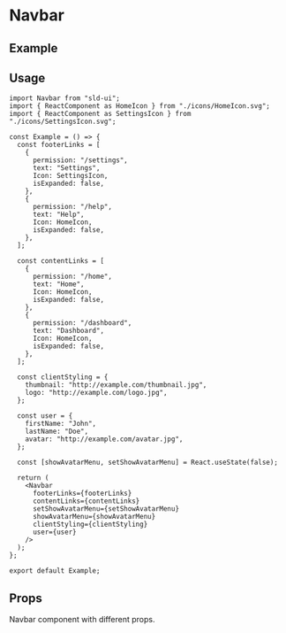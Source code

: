 
<Meta of={Navbar} title="Navbar" />

# Navbar

## Example

<Canvas of={Navbar.NavbarComponent} />

## Usage

```tsx
import Navbar from "sld-ui";
import { ReactComponent as HomeIcon } from "./icons/HomeIcon.svg";
import { ReactComponent as SettingsIcon } from "./icons/SettingsIcon.svg";

const Example = () => {
  const footerLinks = [
    {
      permission: "/settings",
      text: "Settings",
      Icon: SettingsIcon,
      isExpanded: false,
    },
    {
      permission: "/help",
      text: "Help",
      Icon: HomeIcon,
      isExpanded: false,
    },
  ];

  const contentLinks = [
    {
      permission: "/home",
      text: "Home",
      Icon: HomeIcon,
      isExpanded: false,
    },
    {
      permission: "/dashboard",
      text: "Dashboard",
      Icon: HomeIcon,
      isExpanded: false,
    },
  ];

  const clientStyling = {
    thumbnail: "http://example.com/thumbnail.jpg",
    logo: "http://example.com/logo.jpg",
  };

  const user = {
    firstName: "John",
    lastName: "Doe",
    avatar: "http://example.com/avatar.jpg",
  };

  const [showAvatarMenu, setShowAvatarMenu] = React.useState(false);

  return (
    <Navbar
      footerLinks={footerLinks}
      contentLinks={contentLinks}
      setShowAvatarMenu={setShowAvatarMenu}
      showAvatarMenu={showAvatarMenu}
      clientStyling={clientStyling}
      user={user}
    />
  );
};

export default Example;
```

## Props
Navbar component with different props.
<Controls of={Navbar.NavbarComponent} />
